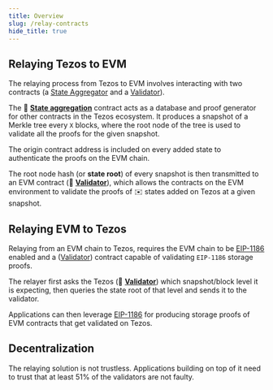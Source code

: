 ```yaml
---
title: Overview
slug: /relay-contracts
hide_title: true
---
```



## Relaying Tezos to EVM

The relaying process from Tezos to EVM involves interacting with two contracts (a [State Aggregator](/relay-contracts/tezos/state) and a [Validator](/relay-contracts/evm/validator)).

<center>
<ThemedImage
  width="480px"
  sources={{
    light: useBaseUrl("/img/ibcf-relay-tezos-evm.svg"),
    dark: useBaseUrl("/img/ibcf-relay-tezos-evm-dark.svg"),
  }}
/>
</center>

<div class="padding-vert--md"></div>

The :ledger: [**State aggregation**](/tezos/state) contract acts as a database and proof generator for other contracts in the Tezos ecosystem.
It produces a snapshot of a Merkle tree every `X` blocks, where the root node of the tree is used to validate all the proofs for the given snapshot.

The origin contract address is included on every added state to authenticate the proofs on the EVM chain.

The root node hash (or **state root**) of every snapshot is then transmitted to an EVM contract (:cop: [**Validator**](/relay-contracts/evm/validator)), which allows the contracts on the EVM environment to validate the proofs of :envelope: states added on Tezos at a given snapshot.

## Relaying EVM to Tezos

Relaying from an EVM chain to Tezos, requires the EVM chain to be [EIP-1186](https://eips.ethereum.org/EIPS/eip-1186) enabled and a ([Validator](/relay-contracts/tezos/validator)) contract capable of validating `EIP-1186` storage proofs.

<center>
<ThemedImage
  width="480px"
  sources={{
    light: useBaseUrl("/img/ibcf-relay-evm-tezos.svg"),
    dark: useBaseUrl("/img/ibcf-relay-evm-tezos-dark.svg"),
  }}
/>
</center>

<div class="padding-vert--md"></div>

The relayer first asks the Tezos (:cop: [**Validator**](/relay-contracts/tezos/validator)) which snapshot/block level it is expecting, then queries the state root of that level and sends it to the validator.

Applications can then leverage [EIP-1186](https://eips.ethereum.org/EIPS/eip-1186) for producing storage proofs of EVM contracts that get validated on Tezos.

## Decentralization

The relaying solution is not trustless. Applications building on top of it need to trust that at least 51% of the validators are not faulty.

